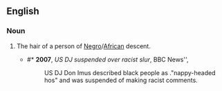 {{rfv}}
==English==

===Noun===
{{en-noun}}

# {{context|offensive|racial slur}} The hair of a person of [[Negro]]/[[African]] descent.
#* #* '''2007''', ''US DJ suspended over racist slur'', BBC News'', 
#*:US DJ Don Imus described black people as  ."nappy-headed hos" and was suspended of making racist comments.